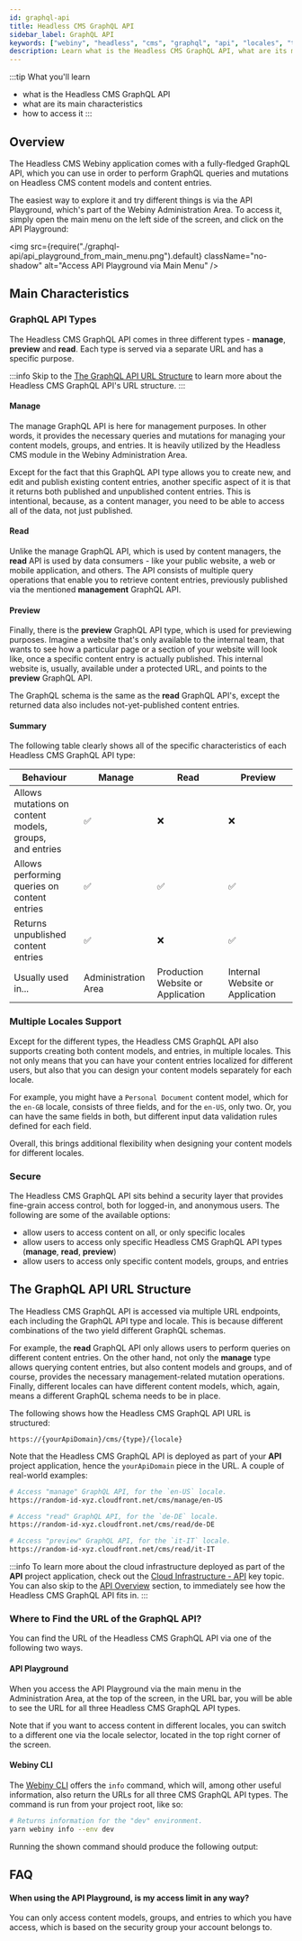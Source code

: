 ```yaml
---
id: graphql-api
title: Headless CMS GraphQL API
sidebar_label: GraphQL API
keywords: ["webiny", "headless", "cms", "graphql", "api", "locales", "types"]
description: Learn what is the Headless CMS GraphQL API, what are its main characteristics, and how to access it.
---
```



:::tip What you'll learn

- what is the Headless CMS GraphQL API
- what are its main characteristics
- how to access it
:::

## Overview

The Headless CMS Webiny application comes with a fully-fledged GraphQL API, which you can use in order to perform GraphQL queries and mutations on Headless CMS content models and content entries.

The easiest way to explore it and try different things is via the API Playground, which's part of the Webiny Administration Area. To access it, simply open the main menu on the left side of the screen, and click on the API Playground:

<!-- vale off -->

<img
  src={require("./graphql-api/api_playground_from_main_menu.png").default}
  className="no-shadow"
  alt="Access API Playground via Main Menu"
/>

<!-- vale on -->

## Main Characteristics

### GraphQL API Types

The Headless CMS GraphQL API comes in three different types - **manage**, **preview** and **read**. Each type is served via a separate URL and has a specific purpose.

:::info
Skip to the [The GraphQL API URL Structure](/docs/key-topics/webiny-applications/headless-cms/graphql-api#the-graphql-api-url-structure) to learn more about the Headless CMS GraphQL API's URL structure.
:::

#### Manage

The manage GraphQL API is here for management purposes. In other words, it provides the necessary queries and mutations for managing your content models, groups, and entries. It is heavily utilized by the Headless CMS module in the Webiny Administration Area.

Except for the fact that this GraphQL API type allows you to create new, and edit and publish existing content entries, another specific aspect of it is that it returns both published and unpublished content entries. This is intentional, because, as a content manager, you need to be able to access all of the data, not just published.

#### Read

Unlike the manage GraphQL API, which is used by content managers, the **read** API is used by data consumers - like your public website, a web or mobile application, and others. The API consists of multiple query operations that enable you to retrieve content entries, previously published via the mentioned **management** GraphQL API.

#### Preview

Finally, there is the **preview** GraphQL API type, which is used for previewing purposes. Imagine a website that's only available to the internal team, that wants to see how a particular page or a section of your website will look like, once a specific content entry is actually published. This internal website is, usually, available under a protected URL, and points to the **preview** GraphQL API.

The GraphQL schema is the same as the **read** GraphQL API's, except the returned data also includes not-yet-published content entries.

#### Summary

The following table clearly shows all of the specific characteristics of each Headless CMS GraphQL API type:

| Behaviour                                                         | Manage              | Read                              | Preview                         |
| ----------------------------------------------------------------- | ------------------- | --------------------------------- | ------------------------------- |
| Allows mutations on <br/>content models, groups,<br/> and entries | ✅                  | ❌                                | ❌                              |
| Allows performing <br/>queries on content entries                 | ✅                  | ✅                                | ✅                              |
| Returns unpublished<br/>content entries                           | ✅                  | ❌                                | ✅                              |
| Usually used in...                                                | Administration Area | Production Website or Application | Internal Website or Application |

### Multiple Locales Support

Except for the different types, the Headless CMS GraphQL API also supports creating both content models, and entries, in multiple locales. This not only means that you can have your content entries localized for different users, but also that you can design your content models separately for each locale.

For example, you might have a `Personal Document` content model, which for the `en-GB` locale, consists of three fields, and for the `en-US`, only two. Or, you can have the same fields in both, but different input data validation rules defined for each field.

Overall, this brings additional flexibility when designing your content models for different locales.

### Secure

The Headless CMS GraphQL API sits behind a security layer that provides fine-grain access control, both for logged-in, and anonymous users. The following are some of the available options:

- allow users to access content on all, or only specific locales
- allow users to access only specific Headless CMS GraphQL API types (**manage**, **read**, **preview**)
- allow users to access only specific content models, groups, and entries

<CenteredImage alt="Fine Grain Access Controls" src={securityImage} />

## The GraphQL API URL Structure

The Headless CMS GraphQL API is accessed via multiple URL endpoints, each including the GraphQL API type and locale. This is because different combinations of the two yield different GraphQL schemas.

For example, the **read** GraphQL API only allows users to perform queries on different content entries. On the other hand, not only the **manage** type allows querying content entries, but also content models and groups, and of course, provides the necessary management-related mutation operations. Finally, different locales can have different content models, which, again, means a different GraphQL schema needs to be in place.

The following shows how the Headless CMS GraphQL API URL is structured:

```
https://{yourApiDomain}/cms/{type}/{locale}
```

Note that the Headless CMS GraphQL API is deployed as part of your **API** project application, hence the `yourApiDomain` piece in the URL. A couple of real-world examples:

```bash
# Access "manage" GraphQL API, for the `en-US` locale.
https://random-id-xyz.cloudfront.net/cms/manage/en-US

# Access "read" GraphQL API, for the `de-DE` locale.
https://random-id-xyz.cloudfront.net/cms/read/de-DE

# Access "preview" GraphQL API, for the `it-IT` locale.
https://random-id-xyz.cloudfront.net/cms/read/it-IT
```

:::info
To learn more about the cloud infrastructure deployed as part of the **API** project application, check out the [Cloud Infrastructure - API](/docs/key-topics/cloud-infrastructure/api/introduction) key topic. You can also skip to the [API Overview](/docs/key-topics/cloud-infrastructure/api/overview#6-headless-cms) section, to immediately see how the Headless CMS GraphQL API fits in.
:::

### Where to Find the URL of the GraphQL API?

You can find the URL of the Headless CMS GraphQL API via one of the following two ways.

#### API Playground

When you access the API Playground via the main menu in the Administration Area, at the top of the screen, in the URL bar, you will be able to see the URL for all three Headless CMS GraphQL API types.

<CenteredImage alt="API Playground" src={apiPlayground} />

Note that if you want to access content in different locales, you can switch to a different one via the locale selector, located in the top right corner of the screen.

<CenteredImage alt="API Playground" src={apiPlaygroundSwitchLocale} />

#### Webiny CLI

The [Webiny CLI](/docs/key-topics/webiny-cli) offers the `info` command, which will, among other useful information, also return the URLs for all three CMS GraphQL API types. The command is run from your project root, like so:

```bash
# Returns information for the "dev" environment.
yarn webiny info --env dev
```

Running the shown command should produce the following output:

<CenteredImage alt="Find Headless CMS GraphQL API URLs via Webiny CLI" src={apiUrlWebinyCli} />

## FAQ

#### When using the API Playground, is my access limit in any way?

You can only access content models, groups, and entries to which you have access, which is based on the security group your account belongs to.
